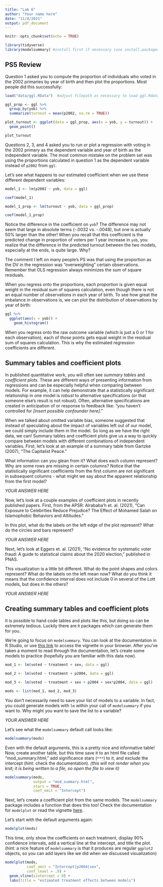 ---
title: "Lab 6"
author: "Your name here"
date: "11/4/2021"
output: pdf_document
---

```{r setup, include=FALSE}
knitr::opts_chunk$set(echo = TRUE)
```

```{r, include=FALSE}
library(tidyverse)
library(modelsummary) #install first if necessary (use install.packages())
```

## PS5 Review

Question 1 asked you to compute the proportion of individuals who voted in the 2002 primaries by year of birth and then plot the proportions. Most people did this successfully:

```{r}
load("data/ggl.RData")  #adjust filepath as necessary to load ggl.Rdata

ggl_prop <- ggl %>%
  group_by(yob) %>%
  summarize(turnout = mean(p2002, na.rm = TRUE))

plot_turnout <- ggplot(data = ggl_prop, aes(x = yob, y = turnout)) +
  geom_point()

plot_turnout
```

Questions 2, 3, and 4 asked you to run or plot a regression with voting in the 2002 primary as the dependent variable and year of birth as the independent variable. The most common mistake on the problem set was using the proportions calculated in question 1 as the dependent variable instead of `p2002` from `ggl`. 

Let's see what happens to our estimated coefficient when we use these different dependent variables:

```{r}
model_1 <- lm(p2002 ~ yob, data = ggl)

coef(model_1)

model_1_prop <- lm(turnout ~ yob, data = ggl_prop)

coef(model_1_prop)
```

Notice the difference in the coefficient on `yob`? The difference may not seem that large in absolute terms (-.0032 vs. -.0048), but one is actually 50% larger than the other! When you recall that this coefficient is the predicted change in proportion of voters per 1 year increase in `yob`, you realize that the difference in the predicted turnout between the two models, especially at the ends, is quite large. Why?

The comment I left on many people's PS was that using the proportion as the DV in the regression was "overweighting" certain observations. Remember that OLS regression always minimizes the sum of square residuals.

When you regress onto the proportions, each *proportion* is given equal weight in the residual sum of squares calculation, even though there is not an equal number of observations in each year of birth. To see how great the imbalance in observations is, we can plot the distribution of observations by year of birth:

```{r}
ggl %>%
  ggplot(aes(x = yob)) +
    geom_histogram()
```

When you regress onto the raw outcome variable (which is just a 0 or 1 for each observation), each of *those* points gets equal weight in the residual sum of squares calculation. This is why the estimated regression coefficients are different.

## Summary tables and coefficient plots

In published quantitative work, you will often see *summary tables* and *coefficient plots*. These are different ways of presenting information from regressions and can be especially helpful when comparing between models. For example, it can help demonstrate that a statistically significant relationship in one model is *robust* to alternative specifications (or that someone else's result is not robust). Often, alternative specifications are created in anticipation of or response to feedback like: "you haven't controlled for *[insert possible confounder here]*." 

When we talked about omitted variable bias, someone suggested that instead of speculating about the impact of variables left out of our model, we could simply include them in the model. So long as we have the right data, we can! Summary tables and coefficient plots give us a way to quickly compare between models with different combinations of independent variables. First, let's look at an example of a summary table from Gartzke (2007), "The Capitalist Peace." 

What information can you glean from it? What does each column represent? Why are some rows are missing in certain columns? Notice that the statistically significant coefficients from the first column are not significant in subsequent columns - what might we say about the apparent relationship from the first model?

*YOUR ANSWER HERE*

Now, let's look at a couple examples of coefficient plots in recently published papers. First, from the APSR: Alrababa'h et. al. (2021), "Can Exposure to Celebrities Reduce Prejudice? The Effect of Mohamed Salah on Islamophobic Behaviors and Attitudes."

In this plot, what do the labels on the left edge of the plot represent? What do the circles and bars represent?

*YOUR ANSWER HERE*

Next, let's look at Eggers et. al. (2021), "No evidence for systematic voter fraud: A guide to
statistical claims about the 2020 election," published in PNAS. 

This visualization is a little bit different. What do the point shapes and colors represent? What do the labels on the left mean now? What do you think it means that the confidence interval does not include 0 in several of the Lott models, but does in the others?

*YOUR ANSWER HERE*

## Creating summary tables and coefficient plots

It is possible to hand code tables and plots like this, but doing so can be extremely tedious. Luckily there are `R` packages which can generate them for you. 

We're going to focus on `modelsummary`. You can look at the documentation in R Studio, or use [this link](https://vincentarelbundock.github.io/modelsummary/articles/modelsummary.html) to access the vignette in your browser. After you've taken a moment to read through the documentation, let's create some models to practice (hopefully you are familiar with this data now).

```{r}
mod_1 <- lm(voted ~ treatment + sex, data = ggl)
  
mod_2 <- lm(voted ~ treatment + p2004, data = ggl)

mod_3 <- lm(voted ~ treatment + sex + p2004 + sex*p2004, data = ggl)

mods <- list(mod_1, mod_2, mod_3)
```

You don't necessarily need to save your list of models to a variable. In fact, you could generate models with `lm` within your call of `modelsummary` if you want to. Why might you want to save the list to a variable?

*YOUR ANSWER HERE*

Let's see what the `modelsummary` default call looks like:

```{r}
modelsummary(mods)
```

Even with the default arguments, this is a pretty nice and informative table! Now, create another table, but this time save it to an html file called "mod_summary.html," add significance stars (`***`) to it, and exclude the intercept (hint: check the documentation). *(this will not render when you knit; it is being written to a file, so open the file to view it)*

```{r}
modelsummary(mods,
             output = "mod_summary.html",
             stars = TRUE,
             coef_omit = "Intercept")
```


Next, let's create a coefficient plot from the same models. The `modelsummary` package includes a function that does this too! Check the documentation for `modelplot` or read the vignette [here](https://vincentarelbundock.github.io/modelsummary/articles/modelplot.html).

Let's start with the default arguments again:

```{r}
modelplot(mods)
```

This time, only show the coefficients on each treatment, display 90% confidence intervals, add a vertical line at the intercept, and title the plot. (hint: a nice feature of `modelsummary` is that it produces are regular `ggplot2` objects, so you can add layers like we did when we discussed visualization) 

```{r}
modelplot(mods,
          coef_omit = "Intercept|p2004|sex",
          conf_level = .9) +
  geom_vline(xintercept = 0) +
  labs(title = "estimated treatment effects between models")
 ```

